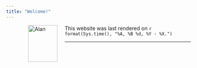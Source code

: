 ```yaml
---
title: "Welcome!"
---
```


<figure>
<img src="./images/Alan.png" alt="Alan" align="left" hspace="20" style="width:80px;height:100px;">
</figure>
 
This website was last rendered on `r format(Sys.time(), "%A, %B %d, %Y - %X.")`


* * *
